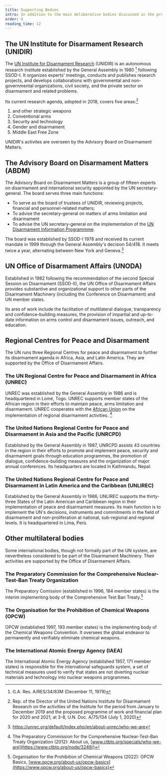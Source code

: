 ```yaml
---
title: Supporting Bodies
intro: In addition to the main deliberative bodies discussed in the previous section, the UN Disarmament Machinery contains a number of specialised and regional institutions.
order: 4
reading_time: 12
---
```


<Figure
  size="medium"
  src="machinery-supporting.svg"
  caption="Supporting elements of the UN Disarmament Machinery"
  credit="EUNPDC"
  license="cc-by-nc-4"
  alt=""
></Figure>

## The UN Institute for Disarmament Research (UNIDIR)

The [UN Institute for Disarmament Research](https://www.unidir.org/) (UNIDIR) is an autonomous research institute established by the General Assembly in 1980 [^1] following SSOD-I. It organizes experts' meetings, conducts and publishes research projects, and develops collaborations with governmental and non-governmental organizations, civil society, and the private sector on disarmament and related problems.

Its current research agenda, adopted in 2018, covers five areas:[^2]

1. <Term t="WMD" /> and other strategic weapons
2. Conventional arms
3. Security and technology
4. Gender and disarmament
5. Middle East <Term t="WMD"/> Free Zone

UNIDIR's activites are overseen by the Advisory Board on Disarmament Matters.

## The Advisory Board on Disarmament Matters (ABDM)

<Figure
  src="advisory-committee.jpg"
  alt=""
  size="large"
  caption="The members of the Advisory Board on Disarmament. Geneva, January 2020."
  credit="Courtesy of the United Nations Office for Disarmament Affairs"
></Figure>

The Advisory Board on Disarmament Matters is a group of fifteen experts on disarmament and international security appointed by the UN secretary-general. The board serves three main functions:

- To serve as the board of trustees of UNIDIR, reviewing projects, financial and personnel-related matters;
- To advise the secretary-general on matters of arms limitation and disarmament
- To advise the UN secretary-general on the implementation of the [UN Disarmament Information Programmme](https://digitallibrary.un.org/record/739273).

The board was established by SSOD-I 1978 and received its current mandate in 1999 through the General Assembly's decision 54/418. It meets twice a year, alternating between New York and Geneva.[^3]

## UN Office of Disarmament Affairs (UNODA)

Established in 1982 following the recommendation of the second Special Session on Disarmament (SSOD-II), the UN Office of Disarmament Affairs provides substantive and organizational support to other parts of the Disarmament Machinery (including the Conference on Disarmament) and UN member states.

Its ares of work include the facilitation of multilateral dialogue, transparency and confidence-building measures, the provision of impartial and up-to-date information on arms control and disarmament issues, outreach, and education.

## Regional Centres for Peace and Disarmament

The UN runs three Regional Centres for peace and disarmament to further its disarmament agenda in Africa, Asia, and Latin America. They are supported by the Office of Disarmament Affairs.

### The UN Regional Centre for Peace and Disarmament in Africa (UNREC)

UNREC was established by the General Assembly in 1986 and is headquartered in Lomé, Togo. UNREC supports member states of the African region in their efforts to maintain peace, arms limitation and disarmament. UNREC cooperates with the [African Union](https://au.int/) on the implementation of regional disarmament activities. [^4]

### The United Nations Regional Centre for Peace and Disarmament in Asia and the Pacific (UNRCPD)

Established by the General Assembly in 1987, UNRCPD assists 43 countries in the region in their efforts to promote and implement peace, security and disarmament goals through education programmes, the promotion of dialogue, confidence-building measures and the organization of major annual conferences. Its headquarters are located in Kathmandu, Nepal.

### The United Nations Regional Centre for Peace and Disarmament in Latin America and the Caribbean (UNLIREC)

Established by the General Assembly in 1986, UNLIREC supports the thirty-three States of the Latin American and Caribbean region in their implementation of peace and disarmament measures. Its main function is to implement the UN's decisions, instruments and commitments in the field of disarmament and non-proliferation at national, sub-regional and regional levels. It is headquartered in Lima, Perù.

## Other multilateral bodies

Some international bodies, though not formally part of the UN system, are nevertheless considered to be part of the Disarmament Machinery. Their activities are supported by the Office of Disarmament Affairs.

### The Preparatory Commission for the Comprehensive Nuclear-Test-Ban Treaty Organization

The Preparatory Comission (established in 1996, 184 member states) is the interim implementing body of the Comprehensive Test Ban Treaty.[^5]

### The Organisation for the Prohibition of Chemical Weapons (OPCW)

<Related unit="lu-02" chapter="2" />

OPCW (established 1997, 193 member states) is the implementing body of the <Term t="CWC">Chemical Weapons Convention</Term>. It oversees the global endeavor to permanently and verifiably eliminate chemical weapons.

### The International Atomic Energy Agency (IAEA)

The International Atomic Energy Agency (established 1957, 171 member states) is responsible for the international safeguards system, a set of technical measures used to verify that states are not diverting nuclear materials and technology into nuclear weapons programmes.

[^1]: G.A. Res. A/RES/34/83M (December 11, 1979)
[^2]: Rep. of the Director of the United Nations Institute for Disarmament Research on the activities of the Institute for the period from January to December 2019 and the proposed programme of work and financial plan for 2020 and 2021, at 3-8, U.N. Doc. A/75/134 (July 1, 2020)
[^3]: https://unrec.org/default/index.php/en/about-unrec/who-we-are
[^4]: The Preparatory Commission for the Comprehensive Nuclear-Test-Ban Treaty Organization (2012): About us, [www.ctbto.org/specials/who-we-are](https://www.ctbto.org/node/3249/)
[^5]: Organisation for the Prohibition of Chemical Weapons (2022): OPCW Basics, [www.opcw.org/about-us/opcw-basics](https://www.opcw.org/about-us/opcw-basics)
